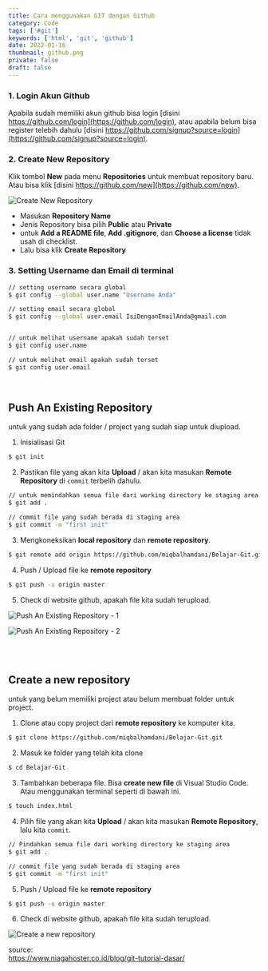 ```yaml
---
title: Cara menggunakan GIT dengan Github
category: Code
tags: ['#git']
keywords: ['html', 'git', 'github']
date: 2022-01-16
thumbnail: github.png
private: false
draft: false
---
```


### 1. Login Akun Github

Apabila sudah memiliki akun github bisa login [disini https://github.com/login](https://github.com/login), atau apabila belum bisa register telebih dahulu [disini https://github.com/signup?source=login](https://github.com/signup?source=login).


### 2. Create New Repository

Klik tombol **New** pada menu **Repositories** untuk membuat repository baru. Atau bisa klik [disini https://github.com/new](https://github.com/new).

![Create New Repository](./create-repository.png)

- Masukan **Repository Name**
- Jenis Repository bisa pilih **Public** atau **Private**
- untuk **Add a README file**, **Add .gitignore**, dan **Choose a license** tidak usah di checklist.
- Lalu bisa klik **Create Repository**

### 3. Setting Username dan Email di terminal

```bash
// setting username secara global
$ git config --global user.name "Username Anda"

// setting email secara global
$ git config --global user.email IsiDenganEmailAnda@gmail.com


// untuk melihat username apakah sudah terset
$ git config user.name

// untuk melihat email apakah sudah terset
$ git config user.email
```

<br />

## Push An Existing Repository

untuk yang sudah ada folder / project yang sudah siap untuk diupload.

1. Inisialisasi Git

```bash
$ git init
```

2. Pastikan file yang akan kita **Upload** / akan kita masukan **Remote Repository** di `commit` terbelih dahulu.

```bash
// untuk memindahkan semua file dari working directory ke staging area
$ git add .

// commit file yang sudah berada di staging area
$ git commit -m "first init"
```

3. Mengkoneksikan **local repository** dan **remote repository**.

```bash
$ git remote add origin https://github.com/miqbalhamdani/Belajar-Git.git
```

4. Push / Upload file ke **remote repository**

```bash
$ git push -u origin master
```

5. Check di website github, apakah file kita sudah terupload.

![Push An Existing Repository - 1](./existing-repository-1.png)

![Push An Existing Repository - 2](./existing-repository-2.png)

<br />
<br />

## Create a new repository

untuk yang belum memiliki project atau belum membuat folder untuk project.

1. Clone atau copy project dari **remote repository** ke komputer kita.

```bash
$ git clone https://github.com/miqbalhamdani/Belajar-Git.git
```

2. Masuk ke folder yang telah kita clone

```bash
$ cd Belajar-Git
```

3. Tambahkan beberapa file. Bisa **create new file** di Visual Studio Code. Atau menggunakan terminal seperti di bawah ini.

```bash
$ touch index.html
```

4. Pilih file yang akan kita **Upload** / akan kita masukan **Remote Repository**, lalu kita `commit`.

```bash
// Pindahkan semua file dari working directory ke staging area
$ git add .

// commit file yang sudah berada di staging area
$ git commit -m "first init"
```

5. Push / Upload file ke **remote repository**

```bash
$ git push -u origin master
```

6. Check di website github, apakah file kita sudah terupload.


![Create a new repository](./new-repository.png)



source: <br />
https://www.niagahoster.co.id/blog/git-tutorial-dasar/
